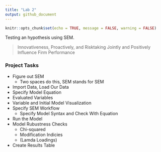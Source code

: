 ```yaml
---
title: "Lab 2"
output: github_document
---
```


```r
knitr::opts_chunk$set(echo = TRUE, message = FALSE, warning = FALSE)
```

Testing an hypothesis using SEM.

> Innovativeness, Proactively, and Risktaking Jointly and Positively Influence Firm Performance

### Project Tasks

* Figure out SEM
  * Two spaces do this, SEM stands for SEM
* Import Data, Load Our Data
* Specify Model Equation
* Evaluated Variables
* Variable and Initial Model Visualization
* Specify SEM Workflow
  * Specify Model Syntax and Check With Equation
* Run the Model
* Model Rubustness Checks
  * Chi-squared
  * Modification Indicies
  * (Lamda Loadings)
* Create Results Table